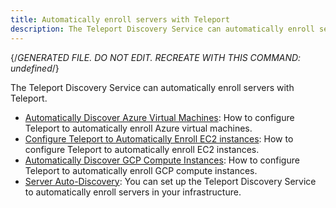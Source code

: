 ```yaml
---
title: Automatically enroll servers with Teleport
description: The Teleport Discovery Service can automatically enroll servers with Teleport.
---
```


{/*GENERATED FILE. DO NOT EDIT. RECREATE WITH THIS COMMAND:
undefined*/}

The Teleport Discovery Service can automatically enroll servers with Teleport.

- [Automatically Discover Azure Virtual Machines](azure-discovery.mdx): How to configure Teleport to automatically enroll Azure virtual machines.
- [Configure Teleport to Automatically Enroll EC2 instances](ec2-discovery.mdx): How to configure Teleport to automatically enroll EC2 instances.
- [Automatically Discover GCP Compute Instances](gcp-discovery.mdx): How to configure Teleport to automatically enroll GCP compute instances.
- [Server Auto-Discovery](overview.mdx): You can set up the Teleport Discovery Service to automatically enroll servers in your infrastructure.
